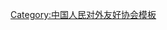 {{Navbox
| name   = 中国人民对外友好协会第五届全国理事会
| title  = [[中国人民对外友好协会]]第五届全国理事会
| above  = 1990年3月－1994年5月
| bodyclass = hlist
| group1 = 名誉会长
| list1  = [[邓颖超|{{Box|邓颖超}}]]
| group2 = 会长
| list2  = [[韓敘|韓　敘]]
| group3 = 副会长
| list3  = 
* [[陈昊苏]]
* [[刘庚寅]]
* [[黄世明 (翻译)|黄世明]]
* [[王效贤]]
| group4 = 秘书长
| list4  = [[许群|许　群]]
| group5 = 
| list5  = 
| group6 = 
| list6  = 
| below  = 标注：{{Box|任内逝世}}
}}<noinclude>
{{collapsible option}}
[[Category:中国人民对外友好协会模板]]
</noinclude>